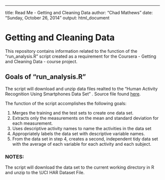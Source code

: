 ---
title: Read Me - Getting and Cleaning Data
author: "Chad Mathews"
date: "Sunday, October 26, 2014"
output: html_document

# Getting and Cleaning Data

This repository contains information related to the function of the "run_analysis.R" script created as a requirement for the Coursera - Getting and Cleaning Data - course project. 

## Goals of "run_analysis.R"

The script will download and unzip data files realted to the "Human Activity Recognition Using Smartphones Data Set" . Source file found [here]. 

The function of the script accomplishes the following goals:

1. Merges the training and the test sets to create one data set.
2. Extracts only the measurements on the mean and standard deviation for each measurement. 
3. Uses descriptive activity names to name the activities in the data set
4. Appropriately labels the data set with descriptive variable names. 
5. From the data set in step 4, creates a second, independent tidy data set with the average of each variable for each activity and each subject.

### NOTES:
The script will download the data set to the current working directory in R and unzip to the \\UCI HAR Dataset File.




[here]: https://d396qusza40orc.cloudfront.net/getdata%2Fprojectfiles%2FUCI%20HAR%20Dataset.zip 